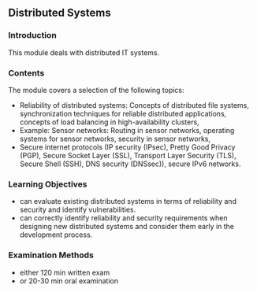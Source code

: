 ## Distributed Systems

### Introduction

This module deals with distributed IT systems.


### Contents

The module covers a selection of the following topics:

- Reliability of distributed systems: Concepts of distributed file systems, synchronization techniques for reliable distributed applications, concepts of load balancing in high-availability clusters,
- Example: Sensor networks: Routing in sensor networks, operating systems for sensor networks, security in sensor networks,
- Secure internet protocols (IP security (IPsec), Pretty Good Privacy (PGP), Secure Socket Layer (SSL), Transport Layer Security (TLS), Secure Shell (SSH), DNS security (DNSsec)), secure IPv6 networks.


### Learning Objectives

- can evaluate existing distributed systems in terms of reliability and security and identify vulnerabilities.
- can correctly identify reliability and security requirements when designing new distributed systems and consider them early in the development process.


### Examination Methods

- either 120 min written exam
- or 20-30 min oral examination